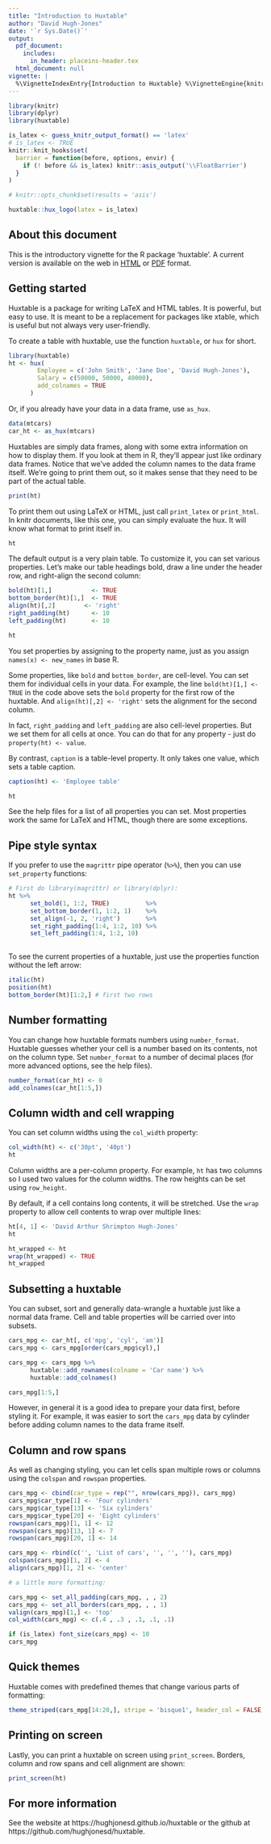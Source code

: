 ```yaml
---
title: "Introduction to Huxtable"
author: "David Hugh-Jones"
date: '`r Sys.Date()`'
output:
  pdf_document:
    includes:
      in_header: placeins-header.tex
  html_document: null
vignette: |
  %\VignetteIndexEntry{Introduction to Huxtable} %\VignetteEngine{knitr::rmarkdown} \usepackage[utf8]{inputenc}
---
```


```r

library(knitr)
library(dplyr)
library(huxtable)

is_latex <- guess_knitr_output_format() == 'latex'
# is_latex <- TRUE
knitr::knit_hooks$set(
  barrier = function(before, options, envir) {
    if (! before && is_latex) knitr::asis_output('\\FloatBarrier')
  }
)

# knitr::opts_chunk$set(results = 'asis')

```


```r
huxtable::hux_logo(latex = is_latex)
```

## About this document

This is the introductory vignette for the R package 'huxtable'. A current version is available 
on the web in [HTML](https://hughjonesd.github.io/huxtable/introduction-to-huxtable.html) or [PDF](https://hughjonesd.github.io/huxtable/introduction-to-huxtable.pdf) format. 

## Getting started

Huxtable is a package for writing LaTeX and HTML tables. It is powerful, but easy to use. It is meant to be a
replacement for packages like xtable, which is useful but not always very user-friendly.

To create a table with huxtable, use the function `huxtable`, or `hux` for short.

```r
library(huxtable)
ht <- hux(
        Employee = c('John Smith', 'Jane Doe', 'David Hugh-Jones'), 
        Salary = c(50000, 50000, 40000),
        add_colnames = TRUE
      )
```


Or, if you already have your data in a data frame, use `as_hux`.

```r
data(mtcars)
car_ht <- as_hux(mtcars)
```

Huxtables are simply data frames, along with some extra information on how to display them. If you look at them in R,
they'll appear just like ordinary data frames. Notice that we've added the column names to the data frame itself.
We're going to print them out, so it makes sense that they need to be part of the actual table.

```r
print(ht)
```

To print them out using LaTeX or HTML, just call `print_latex` or `print_html`. In knitr documents, like this one,
you can simply evaluate the hux. It will know what format to print itself in.

```r
ht
```

The default output is a very plain table. To customize it, you can set various properties. Let's make our table headings bold, draw a line under the header row, and right-align the second column:


```r

bold(ht)[1,]           <- TRUE
bottom_border(ht)[1,]  <- TRUE
align(ht)[,2]        <- 'right'
right_padding(ht)      <- 10
left_padding(ht)       <- 10

ht
```

You set properties by assigning to the property name, just as you assign `names(x) <- new_names` in base R.

Some properties, like `bold` and `bottom_border`, are cell-level. You can set them for individual cells in your
data. For example, the line `bold(ht)[1,] <- TRUE` in the code above sets the `bold` property for the first row
of the huxtable. And `align(ht)[,2] <- 'right'` sets the alignment for the second column.

In fact, `right_padding` and `left_padding` are also cell-level properties. But we set them for all cells at once. You can do that for any property - just do `property(ht) <- value`.

By contrast, `caption` is a table-level property. It only takes one value, which sets a table caption.

```r

caption(ht) <- 'Employee table'

ht

```

See the help files for a list of all properties you can set. Most properties work the same for LaTeX and HTML,
though there are some exceptions.

## Pipe style syntax

If you prefer to use the `magrittr` pipe operator (`%>%`), then you can use `set_property` functions:


```r

# First do library(magrittr) or library(dplyr):
ht %>% 
      set_bold(1, 1:2, TRUE)          %>% 
      set_bottom_border(1, 1:2, 1)    %>%
      set_align(-1, 2, 'right')       %>%
      set_right_padding(1:4, 1:2, 10) %>%
      set_left_padding(1:4, 1:2, 10)
  

```

To see the current properties of a huxtable, just use the properties function without the left arrow:

```r
italic(ht)
position(ht)
bottom_border(ht)[1:2,] # first two rows
```

## Number formatting

You can change how huxtable formats numbers using `number_format`. Huxtable guesses whether your cell is a number
based on its contents, not on the column type. Set `number_format` to a number of decimal places (for more advanced
options, see the help files).

```r
number_format(car_ht) <- 0
add_colnames(car_ht[1:5,])
```

## Column width and cell wrapping

You can set column widths using the `col_width` property:

```r
col_width(ht) <- c('30pt', '40pt')
ht
```

Column widths are a per-column property. For example, `ht` has two columns so I used two values for the column widths.
The row heights can be set using `row_height`. 

By default, if a cell contains long contents, it will be stretched. Use the `wrap` property to allow cell contents
to wrap over multiple lines:

```r
ht[4, 1] <- 'David Arthur Shrimpton Hugh-Jones'
ht 
```

```r
ht_wrapped <- ht
wrap(ht_wrapped) <- TRUE
ht_wrapped
```

## Subsetting a huxtable

You can subset, sort and generally data-wrangle a huxtable just like a normal data frame. Cell and 
table properties will be carried over into subsets.

```r


cars_mpg <- car_ht[, c('mpg', 'cyl', 'am')]
cars_mpg <- cars_mpg[order(cars_mpg$cyl),]

cars_mpg <- cars_mpg %>% 
      huxtable::add_rownames(colname = 'Car name') %>% 
      huxtable::add_colnames()

cars_mpg[1:5,]
```

However, in general it is a good idea to prepare your data first, before styling it. For example, it was easier to sort the `cars_mpg` data by cylinder before adding column names to the data frame itself.

## Column and row spans

As well as changing styling, you can let cells span multiple rows or columns using the `colspan` and `rowspan`
properties.

```r
cars_mpg <- cbind(car_type = rep("", nrow(cars_mpg)), cars_mpg)
cars_mpg$car_type[1] <- 'Four cylinders'
cars_mpg$car_type[13] <- 'Six cylinders'
cars_mpg$car_type[20] <- 'Eight cylinders'
rowspan(cars_mpg)[1, 1] <- 12
rowspan(cars_mpg)[13, 1] <- 7
rowspan(cars_mpg)[20, 1] <- 14

cars_mpg <- rbind(c('', 'List of cars', '', '', ''), cars_mpg)
colspan(cars_mpg)[1, 2] <- 4
align(cars_mpg)[1, 2] <- 'center'

# a little more formatting:

cars_mpg <- set_all_padding(cars_mpg, , , 2)
cars_mpg <- set_all_borders(cars_mpg, , , 1)
valign(cars_mpg)[1,] <- 'top'
col_width(cars_mpg) <- c(.4 , .3 , .1, .1, .1)

if (is_latex) font_size(cars_mpg) <- 10
cars_mpg
```


## Quick themes

Huxtable comes with predefined themes that change various parts of formatting:

```r
theme_striped(cars_mpg[14:20,], stripe = 'bisque1', header_col = FALSE, header_row = FALSE)
```


## Printing on screen

Lastly, you can print a huxtable on screen using `print_screen`. Borders, column and row spans and cell alignment are shown:

```r

print_screen(ht)
```

## For more information

See the website at https://hughjonesd.github.io/huxtable or the github at https://github.com/hughjonesd/huxtable.

